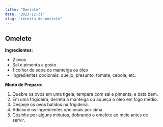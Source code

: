 ```yaml
---
title: "Omelete"
date: "2023-12-31"
slug: "receita-de-omelete"
---
```


## Omelete

**Ingredientes:**
- 2 ovos
- Sal e pimenta a gosto
- 1 colher de sopa de manteiga ou óleo
- Ingredientes opcionais: queijo, presunto, tomate, cebola, etc.

**Modo de Preparo:**
1. Quebre os ovos em uma tigela, tempere com sal e pimenta, e bata bem.
2. Em uma frigideira, derreta a manteiga ou aqueça o óleo em fogo médio.
3. Despeje os ovos batidos na frigideira.
4. Adicione os ingredientes opcionais por cima.
5. Cozinhe por alguns minutos, dobrando a omelete ao meio antes de servir.
